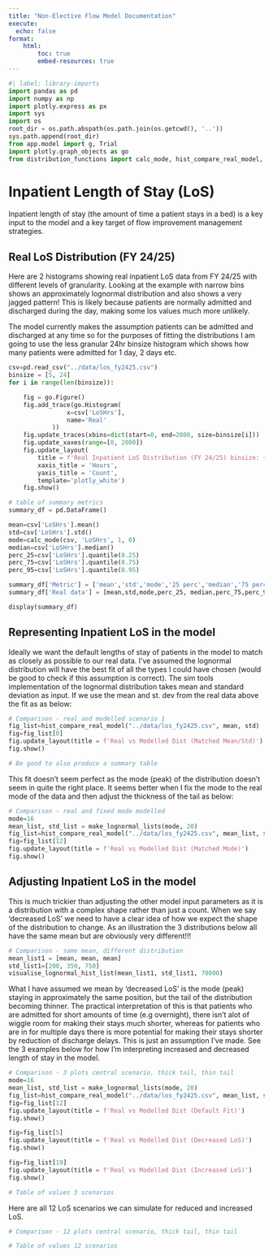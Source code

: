 ```yaml
---
title: "Non-Elective Flow Model Documentation"
execute:
  echo: false
format:
    html:
        toc: true
        embed-resources: true
---
```

```python
#| label: library-imports
import pandas as pd
import numpy as np
import plotly.express as px
import sys
import os
root_dir = os.path.abspath(os.path.join(os.getcwd(), '..'))
sys.path.append(root_dir)
from app.model import g, Trial
import plotly.graph_objects as go
from distribution_functions import calc_mode, hist_compare_real_model, make_lognormal_lists, visualise_lognormal_hist_list
```

# Inpatient Length of Stay (LoS)
Inpatient length of stay (the amount of time a patient stays in a bed) is a key
input to the model and a key target of flow improvement management strategies.

## Real LoS Distribution (FY 24/25)
Here are 2 histograms showing real inpatient LoS data from FY 24/25 with different
levels of granularity. Looking at the example with narrow bins shows an approximately
lognormal distribution and also shows a very jagged pattern! This is likely because
patients are normally admitted and discharged during the day, making some los values
much more unlikely.

The model currently makes the assumption patients can be admitted and discharged
at any time so for the purposes of fitting the distributions I am going to use the
less granular 24hr binsize histogram which shows how many patients were admitted for 1 day,
2 days etc.

```python
csv=pd.read_csv("../data/los_fy2425.csv")
binsize = [5, 24]
for i in range(len(binsize)):

    fig = go.Figure()
    fig.add_trace(go.Histogram(
                x=csv['LoSHrs'],
                name='Real'
            ))
    fig.update_traces(xbins=dict(start=0, end=2000, size=binsize[i]))
    fig.update_xaxes(range=[0, 2000])
    fig.update_layout(
        title = f'Real Inpatient LoS Distribution (FY 24/25) binsize: {binsize[i]} hrs',
        xaxis_title = 'Hours',
        yaxis_title = 'Count',
        template='plotly_white')
    fig.show()

```

```python
# table of summary metrics
summary_df = pd.DataFrame()

mean=csv['LoSHrs'].mean()
std=csv['LoSHrs'].std()
mode=calc_mode(csv, 'LoSHrs', 1, 0)
median=csv['LoSHrs'].median()
perc_25=csv['LoSHrs'].quantile(0.25)
perc_75=csv['LoSHrs'].quantile(0.75)
perc_95=csv['LoSHrs'].quantile(0.95)

summary_df['Metric'] = ['mean','std','mode','25 perc','median','75 perc','95 perc']
summary_df['Real data'] = [mean,std,mode,perc_25, median,perc_75,perc_95]

display(summary_df)
```

## Representing Inpatient LoS in the model
Ideally we want the default lengths of stay of patients in the model to match as closely
as possible to our real data. I've assumed the lognormal distribution will have
the best fit of all the types I could have chosen (would be good to check if this
assumption is correct). The sim tools implementation of the lognormal distribution
takes mean and standard deviation as input. If we use the mean and st. dev from
the real data above the fit as as below:

```python
# Comparison - real and modelled scenario 1
fig_list=hist_compare_real_model("../data/los_fy2425.csv", mean, std)
fig=fig_list[0]
fig.update_layout(title = f'Real vs Modelled Dist (Matched Mean/Std)')
fig.show()

# Be good to also produce a summary table
```

This fit doesn't seem perfect as the mode (peak) of the distribution doesn't seem
in quite the right place. It seems better when I fix the mode to the real mode of
the data and then adjust the thickness of the tail as below:

```python
# Comparison - real and fixed mode modelled
mode=16
mean_list, std_list = make_lognormal_lists(mode, 20)
fig_list=hist_compare_real_model("../data/los_fy2425.csv", mean_list, std_list)
fig=fig_list[12]
fig.update_layout(title = f'Real vs Modelled Dist (Matched Mode)')
fig.show()
```

## Adjusting Inpatient LoS in the model
This is much trickier than adjusting the other model input parameters as it is a 
distribution with a complex shape rather than just a count. When we say 'decreased
LoS' we need to have a clear idea of how we expect the shape of the distribution
to change. As an illustration the 3 distributions below all have the same mean but
are obviously very different!!!

```python
# Comparison - same mean, different distribution
mean_list1 = [mean, mean, mean]
std_list1=[200, 350, 750]
visualise_lognormal_hist_list(mean_list1, std_list1, 70000)
```

What I have assumed we mean by 'decreased LoS' is the mode (peak) staying in
approximately the same position, but the tail of the distribution becoming
thinner. The practical interpretation of this is that patients who are admitted
for short amounts of time (e.g overnight), there isn't alot of wiggle room for making their stays 
much shorter, whereas for patients who are in for multiple days there is more
potential for making their stays shorter by reduction of discharge delays. This
is just an assumption I've made. See the 3 examples below for how I'm interpreting
increased and decreased length of stay in the model.

```python
# Comparison - 3 plots central scenario, thick tail, thin tail
mode=16
mean_list, std_list = make_lognormal_lists(mode, 20)
fig_list=hist_compare_real_model("../data/los_fy2425.csv", mean_list, std_list)
fig=fig_list[12]
fig.update_layout(title = f'Real vs Modelled Dist (Default Fit)')
fig.show()

fig=fig_list[5]
fig.update_layout(title = f'Real vs Modelled Dist (Decreased LoS)')
fig.show()

fig=fig_list[19]
fig.update_layout(title = f'Real vs Modelled Dist (Increased LoS)')
fig.show()
```

```python
# Table of values 3 scenarios
```

Here are all 12 LoS scenarios we can simulate for reduced and increased LoS.

```python
# Comparison - 12 plots central scenario, thick tail, thin tail
```

```python
# Table of values 12 scenarios
```